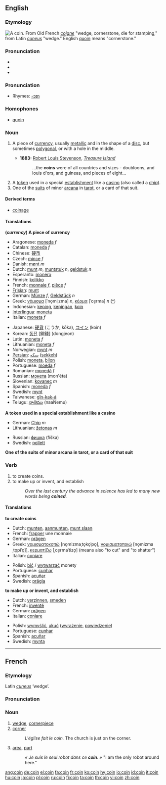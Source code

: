 {{wikipedia}}
==English==

===Etymology===
[[Image:ClemensXI.jpg|thumb|right|A coin.]]
From Old French ''[[coigne]]'' "wedge, cornerstone, die for stamping," from Latin ''[[cuneus]]'' "wedge." English [[quoin]] means "cornerstone."

===Pronunciation===
* {{IPA|/kɔɪn/}}
* {{SAMPA|/kOIn/}}
*{{audio|en-us-coin.ogg|Audio (US)}}
===Pronunciation===
*Rhymes: [[Rhymes:English:-ɔɪn|-ɔɪn]]

===Homophones===
*[[quoin]]

===Noun===
{{en-noun}}

# {{cattag|currency}} A piece of [[currency]], usually [[metallic]] and in the shape of a [[disc]], but sometimes [[polygonal]], or with a hole in the middle.
#*'''1883:''' [[w:Robert Louis Stevenson|Robert Louis Stevenson]], ''[[w:Treasure Island|Treasure Island]]''
#*: ...the '''coins''' were of all countries and sizes - doubloons, and louis d'ors, and guineas, and pieces of eight...
# A [[token]] used in a special [[establishment]] like a [[casino]] (also called a [[chip]]).
# One of the [[suit]]s of minor [[arcana]] in [[tarot]], or a card of that suit.

====Derived terms====
*[[coinage]]

====Translations====
'''(''currency'') A piece of currency'''
{{top}}
*Aragonese: [[moneda]] ''f''
*Catalan: [[moneda]] ''f''
*Chinese: [[硬币]]
*Czech: [[mince]] ''f''
*Danish: [[mønt]] ''m''
*Dutch: [[munt]] ''m'', [[muntstuk]] ''n'', [[geldstuk]] ''n''
*Esperanto: [[monero]]
*Finnish: [[kolikko]]
*French: [[monnaie]] ''f'', [[pièce]] ''f''
*[[Frisian]]: [[munt]]
*German: [[Münze]] ''f'', [[Geldstück]] ''n''
*Greek: [[νόμισμα]] [ˈno̞miˌzma] ''n'', [[κέρμα]] [ˈce̞rma] ''n'' ([[:el:Νόμισμα|^]])
*Indonesian: [[keping]], [[keping|kepingan]], [[koin]]
*[[Interlingua]]: [[moneta]]
*Italian: [[moneta]] ''f''
{{mid}}
*Japanese: [[硬貨]] (こうか, kōka), [[コイン]] (koin)
*Korean: [[동전]] [銅錢] (dongjeon)
*Latin: [[moneta]] ''f''
*Lithuanian: [[moneta]] ''f''
*Norwegian: [[mynt]] ''m''
*[[Persian]]: [[سکه]] ([[sekkeh]])
*Polish: [[moneta]], [[bilon]]
*Portuguese: [[moeda]] ''f''
*Romanian: [[monedă]] ''f''
*Russian: [[монета]] (mon'éta) {{f}}
*Slovenian: [[kovanec]] ''m''
*Spanish: [[moneda]] ''f''
*Swedish: [[mynt]]
*Taiwanese: [[gîn-kak-á]]
*Telugu: [[నాణెము]] (naaNemu)
{{bottom}}

'''A token used in a special establishment like a casino'''
{{top}}
*German: [[Chip]] ''m''
*Lithuanian: [[žetonas]] ''m''
{{mid}}
*Russian: [[фишка]] (fíška) {{f}}
*Swedish: [[pollett]] {{c}}
{{bottom}}

'''One of the suits of minor arcana in tarot, or a card of that suit'''
{{top}}
{{mid}}
{{bottom}}

===Verb===
{{en-verb}}

# to create coins.
# to make up or invent, and establish
#:''Over the last century the advance in science has led to many new words being '''coined'''.''

====Translations====
'''to create coins'''
{{top}}
*Dutch: [[munten]], [[aanmunten]], [[munt slaan]]
*French: [[frapper]] une monnaie
*German: [[prägen]]
*Greek: [[νομισματοκοπώ]] [no̞mizmaˌto̞ko̞ˈpo̞], [[νομισματοποιώ]] [no̞mizmaˌto̞piˈo̞]], [[κερματίζω]] [ˌce̞rmaˈtizo̞] (means also "to cut" and "to shatter")
*Italian: [[coniare]]
{{mid}}
*Polish: [[bić]] / [[wytwarzać]] monety
*Portuguese: [[cunhar]]
*Spanish: [[acuñar]]
*Swedish: [[prägla]]
{{bottom}}

'''to make up or invent, and establish'''
{{top}}
*Dutch: [[verzinnen]], [[smeden]]
*French: [[inventé]]
*German: [[prägen]]
*Italian: [[coniare]]
{{mid}}
*Polish: [[wymyślić]], [[ukuć]] ([[wyrażenie]], [[powiedzenie]])
*Portuguese: [[cunhar]]
*Spanish: [[acuñar]]
*Swedish: [[mynta]]
{{bottom}}

----

==French==
===Etymology===
Latin ''[[cuneus]]'' ‘wedge’.

===Pronunciation===
{{IPA|/kwɛ̃/}}

===Noun===
{{fr-noun-reg|m}}

# [[wedge]], [[cornerpiece]]
# [[corner]]
#:''L'église fait le coin.''  The church is just on the corner.
# [[area]], [[part]]
#:''« Je suis le seul robot dans ce '''coin'''. »''  "I am the only robot around here."

[[ang:coin]]
[[de:coin]]
[[el:coin]]
[[fa:coin]]
[[fr:coin]]
[[ko:coin]]
[[hy:coin]]
[[io:coin]]
[[id:coin]]
[[it:coin]]
[[hu:coin]]
[[ja:coin]]
[[pl:coin]]
[[ru:coin]]
[[fi:coin]]
[[ta:coin]]
[[th:coin]]
[[vi:coin]]
[[zh:coin]]